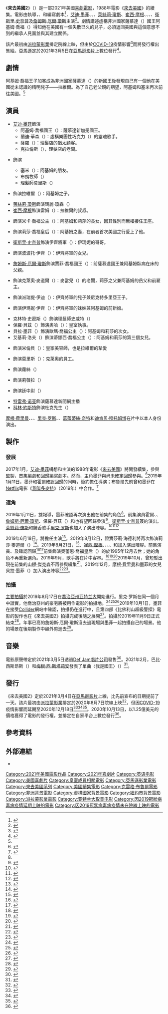 {{noteTA
|G1=Show
|G2=Movie
|G3=PP
|T=zh-tw:來去美國2;zh-hk:美國之旅2;zh-cn:美国之旅2;
|1=zh-tw:來去美國2;zh-hk:美國之旅2;zh-cn:美国之旅2;
|2=zh-tw:詹姆斯·厄爾·瓊斯;zh-hk:占士·艾·鍾斯;zh-cn:詹姆斯·厄尔·琼斯;
|3=zh-tw:來去美國;zh-hk:美國之旅;zh-cn:美国之旅;
}}
{{Infobox film
| name           = 來去美國2
| original_name  = {{lang|en|''Coming 2 America''}}
| image          = Coming 2 America Poster.jpg
| caption        = 電影海報
| director       = {{le|克雷格·布魯爾|Craig Brewer}}
| producer       = {{Plainlist|
* {{le|凱文·米舍|Kevin Misher}}
* [[艾迪·墨菲|艾迪·墨菲]]<ref name="Amazon" />
}}
| based_on       = 角色<br />由艾迪·墨菲創作
| writer         = 
| screenplay     = {{Plainlist|
* {{le|肯亞·巴里斯|Kenya Barris}}
* {{le|貝瑞·W·布勞斯坦|Barry W. Blaustein}}
* {{le|大衛·謝菲爾德|David Sheffield}}
}}
| story          = {{Plainlist|
* 貝瑞·W·布勞斯坦
* 大衛·謝菲爾德
* 賈斯汀·卡紐（{{lang|en|Justin Kanew}}）
}}
| starring       = {{Plainlist|
* 艾迪·墨菲
* {{le|阿塞尼奧·霍爾|Arsenio Hall}}
* {{le|傑曼·福勒|Jermaine Fowler}}
* [[萊絲莉·瓊斯|萊絲莉·瓊斯]]
* [[崔西·摩根|崔西·摩根]]
* {{le|琪琪·蘭恩|KiKi Layne}}
* {{le|莎莉·海德利|Shari Headley}}
* {{le|堤亞娜·泰勒|Teyana Taylor}}
* [[衛斯里·史奈普|衛斯里·史奈普]]
* [[詹姆斯·厄爾·瓊斯|詹姆斯·厄爾·瓊斯]]
}}
| music          = 傑曼·斯特格爾（{{lang|en|Jermaine Stegall}}）
| cinematography = 喬·威廉姆斯（{{lang|en|Joe Williams}}）
| editing        = {{Plainlist|
* 大衛·S·克拉克（{{lang|en|David S. Clark}}）
* 比利·福克斯（{{lang|en|Billy Fox}}）
}}
| studio         = {{Plainlist|
* [[派拉蒙影業|派拉蒙影業]]
* 新共和影業（{{lang|en|New Republic Pictures}}）
* 艾迪·墨菲影業（{{lang|en|Eddie Murphy Productions}}）
* 米舍影業（{{lang|en|Misher Films}}）
}}
| distributor    = {{le|亞馬遜影業|Amazon Studios}}
| released       = {{Film date|2021|3|4|美國}}
| runtime        = 110分鐘
| country        = 美國
| language       = 英語
| budget         = 6000萬美元<ref>{{cite web |url=https://www.forbes.com/sites/scottmendelson/2020/10/13/amazon-just-nabbed-eddie-murphy-sequel-coming-2-america-from-paramount-for-125m/?sh=768330db63a5 |title=Amazon Just Nabbed Eddie Murphy's 'Coming 2 America' For Reported $125 Million |website=[[Forbes|Forbes]] |first=Amanda |last=N'Duka |date=2020-10-13 |access-date=2021-03-04 |archive-date=2021-03-05 |archive-url=https://web.archive.org/web/20210305003716/https://www.forbes.com/sites/scottmendelson/2020/10/13/amazon-just-nabbed-eddie-murphy-sequel-coming-2-america-from-paramount-for-125m/?sh=768330db63a5}}</ref>
| gross          = 
| preceded_by    = 《[[來去美國|來去美國]]》
| followed_by    = 
| cn_name        = 美国之旅2
| hk_name        = 美國之旅2
| tw_name        = 來去美國2
}}
《'''來去美國2'''》（{{lang-en|''Coming 2 America''}}）是一部2021年美國[[喜劇電影|喜劇電影]]，1988年電影《[[來去美國|來去美國]]》的續集。電影由{{le|克雷格·布魯爾|Craig Brewer}}執導，{{le|肯亞·巴里斯|Kenya Barris}}、{{le|貝瑞·W·布勞斯坦|Barry W. Blaustein}}和{{le|大衛·謝菲爾德|David Sheffield}}編寫劇本<ref name="WGA">{{cite web |url=https://directories.wga.org/project/1183080/coming-2-america/ |title=Coming 2 America |work=Writers Guild of America West |access-date=2020-12-01 |archive-date=2021-03-05 |archive-url=https://web.archive.org/web/20210305003740/https://directories.wga.org/project/1183080/coming-2-america/ }}</ref>，[[艾迪·墨菲|艾迪·墨菲]]、{{le|阿塞尼奧·霍爾|Arsenio Hall}}、{{le|傑曼·福勒|Jermaine Fowler}}、[[萊絲莉·瓊斯|萊絲莉·瓊斯]]、[[崔西·摩根|崔西·摩根]]、{{le|琪琪·蘭恩|KiKi Layne}}、{{le|莎莉·海德利|Shari Headley}}、{{le|堤亞娜·泰勒|Teyana Taylor}}、[[衛斯里·史奈普|衛斯里·史奈普]]及[[詹姆斯·厄爾·瓊斯|詹姆斯·厄爾·瓊斯]]主演<ref>{{cite web |url=https://deadline.com/2019/08/power-rotimi-eddie-murphy-coming-2-america-paramount-1202675201/ |title='Power' Star Rotimi Boards 'Coming 2 America' |website=[[Deadline_Hollywood|Deadline Hollywood]] |publisher=Penske Media Corporation |first=Amanda |last=N'Duka |date=2019-08-20 |access-date=2019-08-23 |archive-date=2019-12-11 |archive-url=https://web.archive.org/web/20191211190601/https://deadline.com/2019/08/power-rotimi-eddie-murphy-coming-2-america-paramount-1202675201/ |dead-url=no }}</ref>。劇情講述虛構非洲國家薩慕達（{{lang|en|Zamunda}}）國王阿基姆·喬福（{{lang|en|Akeem Joffer}}）得知他在美國有一個失散已久的兒子，必須返回美國與這個意想不到的繼承人見面並與其建立關係。

該片最初由[[派拉蒙影業|派拉蒙影業]]排定院線上映，但由於[[COVID-19|COVID-19]]疫情影響<ref>{{cite web |url=https://variety.com/2020/film/news/eddie-murphys-coming-2-america-moves-from-paramount-to-amazon-studios-1234799523/ |title=Eddie Murphy's 'Coming 2 America' Moves From Paramount to Amazon Studios |website=[[Variety_(magazine)|Variety]] |publisher=Penske Media Corporation |first1=Brent |last1=Lang |first2=Matt |last2=Donnelly |date=2020-10-13 |access-date=2020-10-13 |archive-date=2021-01-27 |archive-url=https://web.archive.org/web/20210127212134/https://variety.com/2020/film/news/eddie-murphys-coming-2-america-moves-from-paramount-to-amazon-studios-1234799523/ |dead-url=no }}</ref>而將發行權出售給{{le|亞馬遜影業|Amazon Studios}}。亞馬遜定於2021年3月5日在[[亞馬遜影片|亞馬遜影片]]上數位發行<ref>{{cite web|title=Amazon Sets Early 2021 Streaming Date For Recent Acquisition 'Coming 2 America'|url=https://deadline.com/2020/11/coming-2-america-amazon-streaming-release-date-1234619350/|last=D'Alessandro|first=Anthony|work=Deadline Hollywood|date=2020-11-20|access-date=2020-11-20|archive-date=2020-12-31|archive-url=https://web.archive.org/web/20201231004047/https://deadline.com/2020/11/coming-2-america-amazon-streaming-release-date-1234619350/|dead-url=no}}</ref>。

== 劇情 ==
阿基姆·喬福王子加冕成為非洲國家薩慕達（{{lang|en|Zamunda}}）的新國王後發現自己有一個他在美國從未認識的精明兒子——拉維爾。為了自己老父親的期望，阿基姆和塞米再次前往美國。<ref name="CastPlot" />

== 演員 ==
* [[艾迪·墨菲|艾迪·墨菲]]飾演
** 阿基姆·喬福國王（{{lang|en|King Akeem Joffer}}）：薩慕達新加冕國王。
** 蘭迪·華森（{{lang|en|Randy Watson}}）：虛構樂團性巧克力（{{lang|en|Sexual Chocolate}}）的靈魂歌手。
** 薩羅（{{lang|en|Saul}}）：理髮店的猶太顧客。
** 克拉倫斯（{{lang|en|Clarence}}），理髮店的老闆。
* {{le|阿塞尼奧·霍爾|Arsenio Hall}}飾演
** 塞米（{{lang|en|Semmi}}）：阿基姆的朋友。
** 布朗牧師（{{lang|en|Reverend Brown}}）
** 理髮師莫里斯（{{lang|en|Morris the barber}}）
* {{le|傑曼·福勒|Jermaine Fowler}}飾演拉維爾（{{lang|en|Lavelle}}）：阿基姆之子。
* [[萊絲莉·瓊斯|萊絲莉·瓊斯]]飾演瑪麗·瓊森（{{lang|en|Mary Junson}}）
* [[崔西·摩根|崔西·摩根]]飾演雷姆（{{lang|en|Reem}}）：拉維爾的叔叔。
* {{le|琪琪·蘭恩|KiKi Layne}}飾演米卡·喬福公主（{{lang|en|Princess Meeka Joffer}}）：阿基姆和莉莎的長女，因其性別而無權接任王座。
* {{le|莎莉·海德利|Shari Headley}}飾演莉莎·喬福皇后（{{lang|en|Queen Lisa Joffer}}）：阿基姆之妻，在前者首次美國之行愛上了他。
* [[衛斯里·史奈普|衛斯里·史奈普]]飾演伊齊將軍（{{lang|en|General Izzi}}）：伊瑪妮的哥哥。
* {{le|堤亞娜·泰勒|Teyana Taylor}}飾演波波托·伊齊（{{lang|en|Bopoto Izzi}}）：伊齊將軍的女兒。
* [[詹姆斯·厄爾·瓊斯|詹姆斯·厄爾·瓊斯]]飾演賈菲·喬福國王（{{lang|en|King Jaffe Joffer}}）：前薩慕達國王兼阿基姆臥病在床的父親。
* {{le|約翰·艾莫斯|John Amos}}飾演克萊奧·麥道爾（{{lang|en|Cleo McDowell}}）：麥當兒（{{lang|en|McDowell's}}）的老闆，莉莎之父兼阿基姆的岳父和前雇主。
* {{le|羅帝米|Rotimi (actor)}}飾演派瑞提·伊迪（{{lang|en|Pretty Iddi}}）：伊齊將軍的兒子兼尼克特多里亞王子。
* {{le|凡妮莎·貝爾·卡洛威|Vanessa Bell Calloway|凡妮莎·貝爾}}飾演伊瑪妮·伊齊（{{lang|en|Imani Izzi}}）：伊齊將軍的妹妹兼阿基姆的前新娘。
* 克林特·史密斯（{{lang|en|Clint Smith}}）飾演理髮師史威特（{{lang|en|Sweets the barber}}）
* 保羅·貝茲（{{lang|en|Paul Bates}}）飾演奧哈（{{lang|en|Oha}}）：皇室執事。
* 貝拉·墨菲（{{lang|en|Bella Murphy}}）飾演歐瑪·喬福公主（{{lang|en|Princess Omma Joffer}}）：阿基姆和莉莎的次女。
* 艾基莉·洛夫（{{lang|en|Akiley Love}}）飾演蒂娜西·喬福公主（{{lang|en|Princess Tinashe Joffer}}）：阿基姆和莉莎的第三個女兒。
* {{le|諾姆扎莫·姆巴塔|Nomzamo Mbatha}}飾演米倫貝（{{lang|en|Mirembe}}）：皇家美容師，也是拉維爾的摯愛
* {{le|路易·安德森|Louie Anderson}}飾演莫里斯（{{lang|en|Maurice}}）：克萊奧的員工。
* {{le|嘉絲莉·畢薇斯|Garcelle Beauvais}}飾演蘿絲（{{lang|en|Rose}}）
* {{le|路奈爾|Luenell}}飾演莉薇拉（{{lang|en|Livia}}）
* {{le|麥可·布萊克森|Michael Blackson}}飾演廷中尉（{{lang|en|Thin Lieutenant}}）
* [[特雷弗·诺亚|特雷弗·诺亚]]飾演薩慕達新聞網主播
* [[科林·約斯特|科林·約斯特]]飾演杜克先生（{{lang|en|Mr. Duke}}）

[[摩根·費里曼|摩根·費里曼]]、{{le|風尚合唱團|En Vogue}}、{{le|Salt-N-Pepa|Salt-N-Pepa}}、[[里克·罗斯|里克·罗斯]]、{{le|達維多|Davido}}、[[葛蕾蒂絲·奈特|葛蕾蒂絲·奈特]]和[[迪肯贝·穆托姆博|迪肯贝·穆托姆博]]在片中以本人身份演出。

== 製作 ==
=== 發展 ===
2017年1月，[[艾迪·墨菲|艾迪·墨菲]]構想和主演的1988年電影《[[來去美國|來去美國]]》將開發續集，{{le|凱文·米舍|Kevin Misher}}參與監製，首集編劇{{le|貝瑞·W·布勞斯坦|Barry W. Blaustein}}和{{le|大衛·謝菲爾德|David Sheffield}}回歸編寫劇本。然而，主角墨菲與{{le|阿塞尼奧·霍爾|Arsenio Hall}}尚未確定回歸參與。<ref>{{cite news|url=http://www.usmagazine.com/entertainment/news/coming-to-america-sequel-in-the-works-with-original-writers-w476909|title=A 'Coming to America' Sequel Is in the Works With the Original Writers|last=Falcone|first=Dana Rose|date=2017-04-14|work=Us Weekly|publisher=American Media, Inc.|access-date=2019-08-23|archive-date=2020-09-19|archive-url=https://web.archive.org/web/20200919160333/https://www.usmagazine.com/entertainment/news/coming-to-america-sequel-in-the-works-with-original-writers-w476909/|dead-url=no}}</ref>2019年1月11日，墨菲和霍爾確認回歸的同時，{{le|克雷格·布魯爾|Craig Brewer}}簽約擔任導演；布魯爾先前曾和墨菲在[[Netflix|Netflix]]電影《[[我叫多麥特|我叫多麥特]]》（2019年）中合作。<ref name="Deadline(2019-01-11)">{{Cite web|url=https://deadline.com/2019/01/coming-to-america-sequel-eddie-murphy-craig-brewer-directing-dolemite-is-my-name-1202533726/|title=Craig Brewer To Direct Eddie Murphy In 'Coming To America 2' For Paramount|last=Fleming Jr.|first=Mike|date=2019-01-11|website=Deadline Hollywood|publisher=Penske Media Corporation|access-date=2019-08-23|archive-date=2020-11-07|archive-url=https://web.archive.org/web/20201107225816/https://deadline.com/2019/01/coming-to-america-sequel-eddie-murphy-craig-brewer-directing-dolemite-is-my-name-1202533726/|dead-url=no}}</ref>

=== 選角 ===
2019年1月11日，據報導，墨菲確認再次演出他在前集的角色<ref name="Deadline(2019-01-11)" />。前集演員霍爾、{{le|莎莉·海德利|Shari Headley}}、[[詹姆斯·厄爾·瓊斯|詹姆斯·厄爾·瓊斯]]、保羅·貝茲（{{lang|en|Paul Bates}}）和{{le|約翰·艾莫斯|John Amos}}也有望回歸參演<ref name="Bates">{{cite web |last=D'Alessandro |first=Anthony |title=James Earl Jones & Paul Bates Returning For 'Coming To America' Sequel, Rick Ross Also Joining |url=https://deadline.com/2019/08/james-earl-jones-rick-ross-paul-bates-joining-coming-to-america-sequel-1202663755/ |website=Deadline Hollywood |publisher=Penske Media Corporation |access-date=2019-08-23 |language=en |date=2019-08-07 |archive-date=2020-11-07 |archive-url=https://web.archive.org/web/20201107225721/https://deadline.com/2019/08/james-earl-jones-rick-ross-paul-bates-joining-coming-to-america-sequel-1202663755/ |dead-url=no }}</ref>。[[衛斯里·史奈普|衛斯里·史奈普]]簽約演出。[[萊絲莉·瓊斯|萊絲莉·瓊斯]]和饒舌歌手[[里克·罗斯|里克·罗斯]]也加入了演出陣容。<ref>{{Cite web|url=https://movieweb.com/coming-to-america-2-director-craig-brewer/|title=Coming to America 2 Is Officially Happening with Eddie Murphy|last=Burwick|first=Kevin|date=2019-01-11|website=MovieWeb|access-date=2019-08-23|archive-date=2021-01-14|archive-url=https://web.archive.org/web/20210114033726/https://movieweb.com/coming-to-america-2-director-craig-brewer/|dead-url=no}}</ref><ref>{{Cite web|url=https://shadowandact.com/coming-to-america-2-is-officially-in-the-works-as-sequel-gets-a-director-and-plot|title='Coming to America 2' Is Officially In The Works As Sequel Gets A Director And Plot|last=Jones|first=Monique|date=2019-01-11|website=ShadowandAct.com|language=en|access-date=2019-08-23|archive-date=2020-10-03|archive-url=https://web.archive.org/web/20201003014535/https://shadowandact.com/coming-to-america-2-is-officially-in-the-works-as-sequel-gets-a-director-and-plot|dead-url=no}}</ref><ref>{{cite web|last=D'Alessandro|first=Anthony|title='Coming To America 2' Adds Tracy Morgan|url=https://deadline.com/2019/08/coming-to-america-2-adds-tracy-morgan-1202671832/|website=Deadline Hollywood|publisher=Penske Media Corporation|date=2019-01-11|access-date=2019-08-20|archive-date=2021-02-14|archive-url=https://web.archive.org/web/20210214203042/https://deadline.com/2019/08/coming-to-america-2-adds-tracy-morgan-1202671832/|dead-url=no}}</ref>

2019年6月18日，{{le|傑曼·福勒|Jermaine Fowler}}將擔任主演<ref>{{cite web|url=https://deadline.com/2019/06/jermaine-fowler-coming-2-america-paramount-eddie-murphy-1202634509/|title=Jermaine Fowler To Star In 'Coming 2 America'|first=Dino-Ray|last=Ramos|date=2019-06-18|website=Deadline Hollywood|publisher=Penske Media Corporation|access-date=2019-08-23|archive-date=2019-06-26|archive-url=https://web.archive.org/web/20190626211712/https://deadline.com/2019/06/jermaine-fowler-coming-2-america-paramount-eddie-murphy-1202634509/|dead-url=no}}</ref>。2019年8月12日，證實莎莉·海德利將再次飾演莉莎·麥道爾（{{lang|en|Lisa McDowell}}）<ref>{{Cite web|url=https://deadline.com/2019/08/coming-2-america-sequel-shari-headley-eddie-murphy-paramount-1202666423/|title='Coming 2 America' Sequel: Shari Headley Officially Returning|last=N'Duka|first=Amanda|date=2019-08-12|website=Deadline Hollywood|publisher=Penske Media Corporation|access-date=2019-10-04|archive-date=2020-11-08|archive-url=https://web.archive.org/web/20201108003312/https://deadline.com/2019/08/coming-2-america-sequel-shari-headley-eddie-murphy-paramount-1202666423/|dead-url=no}}</ref>。2019年8月21日，{{le|諾姆扎莫·姆巴塔|Nomzamo Mbatha}}<ref>{{cite web|url=https://www.slashfilm.com/sequel-bits-bill-ted-face-the-music-ghostbusters-2020-lego-jurassic-world-more/|title=Sequel Bits: 'Bill & Ted Face the Music', 'Ghostbusters 2020', 'LEGO Jurassic World' & More|website=/Film|first=Ethan|last=Anderton|date=2019-08-23|access-date=2019-08-24|archive-date=2021-01-26|archive-url=https://web.archive.org/web/20210126191153/https://www.slashfilm.com/sequel-bits-bill-ted-face-the-music-ghostbusters-2020-lego-jurassic-world-more/|dead-url=no}}</ref>、[[崔西·摩根|崔西·摩根]]、{{le|琪琪·蘭恩|KiKi Layne}}、{{le|路奈爾|Luenell}}、{{le|羅帝米|Rotimi (actor)}}、{{le|堤亞娜·泰勒|Teyana Taylor}}和{{le|麥可·布萊克森|Michael Blackson}}加入演出陣容。前集演員{{le|凡妮莎·貝爾·卡洛威|Vanessa Bell Calloway}}、{{le|路易·安德森|Louie Anderson}}及{{le|維多莉亞·迪拉德|Victoria Dillard}}確認回歸<ref name="CastPlot">{{cite web|url=https://deadline.com/2019/08/coming-2-america-nomzamo-mbatha-garcelle-beauvais-paramount-sequel-eddie-murphy-arsenio-hall-craig-brewer-1202702271/|title='Coming 2 America' Adds Nomzamo Mbatha and Garcelle Beauvais|website=Deadline Hollywood|publisher=Penske Media Corporation|first=Dino-Ray|last=Ramos|date=2019-08-22|access-date=2019-08-23|archive-date=2020-11-02|archive-url=https://web.archive.org/web/20201102111928/https://deadline.com/2019/08/coming-2-america-nomzamo-mbatha-garcelle-beauvais-paramount-sequel-eddie-murphy-arsenio-hall-craig-brewer-1202702271/|dead-url=no}}</ref><ref>{{cite web|url=https://www.denofgeek.com/us/movies/coming-to-america/278576/coming-to-america-2-release-date-cast|title=Coming to America 2 Release Date, Cast, Story and Everything to Know|website=Den of Geek|first=Joseph|last=Howard|date=2019-08-21|access-date=2019-08-23|archive-date=2019-07-26|archive-url=https://web.archive.org/web/20190726223433/https://www.denofgeek.com/us/movies/coming-to-america/278576/coming-to-america-2-release-date-cast|dead-url=no}}</ref>前集飾演奧蕾恩·喬福皇后（{{lang|en|Queen Aoleon Joffer}}）的{{le|瑪姬·辛克拉|Madge Sinclair}}於1995年12月去世；她的角色不再重新選角。2019年9月，歌手{{le|達維多|Davido}}將在片中客串。<ref name="Davido">{{cite web|url=https://www.pulse.ng/entertainment/movies/davido-reportedly-set-to-feature-in-coming-to-america-part-2/zc4xewb|title=Davido reportedly set to feature in 'Coming To America' part 2|date=2019-09-24|website=Pulse|access-date=2019-10-04|archive-date=2019-12-25|archive-url=https://web.archive.org/web/20191225175701/https://www.pulse.ng/entertainment/movies/davido-reportedly-set-to-feature-in-coming-to-america-part-2/zc4xewb|dead-url=no}}</ref><ref>{{cite web |url=https://www.okayafrica.com/davido-coming-to-america-2/ |title=Davido Rumored to Be Making An Appearance In 'Coming to America 2' |website=OkayAfrica |date=2019-09-23 |access-date=2019-09-26 |archive-date=2021-04-20 |archive-url=https://web.archive.org/web/20210420174233/https://www.okayafrica.com/davido-coming-to-america-2/ }}</ref><ref>{{cite web |url=https://www.myjoyonline.com/entertainment/2019/September-27th/davido-to-make-hollywood-debut-in-coming-to-america-2.php |title=Davido to make Hollywood debut in 'Coming to America 2' |website=MyJoyOnline |date=2019-09-27 |access-date=2019-10-04 |archive-url=https://web.archive.org/web/20191225175702/https://www.myjoyonline.com/entertainment/2019/September-27th/davido-to-make-hollywood-debut-in-coming-to-america-2.php |archive-date=2019-12-25 |dead-url=yes }}</ref>2019年10月，曾短暫出現在前集的[[山繆·傑克森|山繆·傑克森]]不再參與續集<ref>{{cite web|url=https://www.hiphollywood.com/2019/10/why-you-wont-see-samuel-l-jackson-in-coming-to-america-sequel/|title=Why You Won't See Samuel L. Jackson In 'Coming To America' Sequel|last=Simpkins|first=Jasmine|website=HipHollywood|date=2019-10-10|access-date=2019-12-20|archive-date=2020-11-01|archive-url=https://web.archive.org/web/20201101001804/https://www.hiphollywood.com/2019/10/why-you-wont-see-samuel-l-jackson-in-coming-to-america-sequel/|dead-url=no}}</ref>。2019年12月，[[摩根·費里曼|摩根·費里曼]]和墨菲的女兒貝拉·墨菲（{{lang|en|Bella Murphy}}）加入演出陣容<ref name="Bella">{{cite web |url=https://allhiphop.com/news/eddie-murphy-says-coming-to-america-sequel-will-make-his-daughter-a-star-5vQs-hRViE2HGvefTBP2RA |title=Eddie Murphy Says "Coming To America" Sequel Will Make His Daughter A Star |website=AllHiphop |date=2019-12-31 |access-date=2020-01-02 |archive-date=2021-03-07 |archive-url=https://web.archive.org/web/20210307213643/https://allhiphop.com/news/eddie-murphy-says-coming-to-america-sequel-will-make-his-daughter-a-star/ }}</ref><ref name="Freeman">{{cite web |url=https://moviehole.net/a-surprise-addition-to-coming-to-america-2-cast/ |title=A surprise addition to 'Coming to America 2' cast! |website=Moviehole.net |author=Ali |date=2019-12-31 |access-date=2020-06-26 |archive-date=2021-02-05 |archive-url=https://web.archive.org/web/20210205061157/https://moviehole.net/a-surprise-addition-to-coming-to-america-2-cast/ |dead-url=no }}</ref>。

=== 拍攝 ===
[[主要拍攝|主要拍攝]]於2019年8月17日在[[喬治亞州|喬治亞州]][[亚特兰大|亚特兰大]]開始進行。里克·罗斯在同一個月中證實，他喬治亞州的豪宅將被用作電影的拍攝地。<ref>{{cite web|url=https://comicbook.com/movies/2019/08/17/coming-to-america-sequel-eddie-murphy-arsenio-hall-arrive-filmin/|title=Eddie Murphy and Arsenio Hall Arrive for Coming to America Sequel Filming|website=Comicbook.com|last=Drum|first=Nicole|date=2019-08-17|access-date=2019-08-23|archive-date=2019-12-16|archive-url=https://web.archive.org/web/20191216213816/https://comicbook.com/movies/2019/08/17/coming-to-america-sequel-eddie-murphy-arsenio-hall-arrive-filmin/|dead-url=no}}</ref><ref>{{cite web|url=https://metro.co.uk/2019/08/17/eddie-murphy-cant-stop-smiling-as-he-arrives-in-georgia-for-coming-to-america-sequel-10588079/|title=Eddie Murphy can't stop smiling as he arrives in Georgia for Coming To America sequel|website=Metro|publisher=DMG Media|first=Isla|last=Williams|date=2019-08-17|access-date=2019-08-23|archive-date=2021-02-20|archive-url=https://web.archive.org/web/20210220223837/https://metro.co.uk/2019/08/17/eddie-murphy-cant-stop-smiling-as-he-arrives-in-georgia-for-coming-to-america-sequel-10588079/|dead-url=no}}</ref><ref>{{cite web|first=Madeleine|last=Marr|url=https://www.miamiherald.com/miami-com/miami-com-news/article233966582.html|title=Rick Ross confirms his mega mansion will be in 'Coming to America' sequel - and so will he|website=Miami Herald|publisher=McClatchy|location=Miami, Florida|date=2019-11-14|access-date=2019-11-14|archive-date=2021-01-21|archive-url=https://web.archive.org/web/20210121005754/https://www.miamiherald.com/miami-com/miami-com-news/article233966582.html|dead-url=no}}</ref>2019年10月1日，墨菲在接受[[Collider|Collider]]網站中確認，拍攝仍在進行中，且第四部《比佛利山超級警探》電影的製作也在《來去美國2》拍攝完成後隨之展開<ref>{{Cite web |url=https://collider.com/eddie-murphy-interview-beverly-hills-cop-4-snl/ |title=Eddie Murphy on 'Beverly Hills Cop 4' and Returning to 'Saturday Night Live' in December |date=2019-10-01 |website=[[Collider|Collider]] |first=Steve |last=Weintraub |access-date=2019-11-14 |archive-date=2020-07-01 |archive-url=https://web.archive.org/web/20200701162252/https://collider.com/eddie-murphy-interview-beverly-hills-cop-4-snl/ |dead-url=no }}</ref>。拍攝於2019年11月9日正式結束<ref>{{cite web |url=https://www.instagram.com/p/B4oEeJWA7Rp/ |title=Verified ♥️#Atlanta 🎞#C2A It's a wrap folks! My thanks to our amazing "Coming 2 America", staff and crew! EVERYBODY! From #craftservices to #CraigBrewer! 🎭You make us what we are |last=Hall |first=Arsenio |via=[[Instagram|Instagram]] |date=2019-11-09 |access-date=2019-11-15 |archive-date=2021-03-07 |archive-url=https://web.archive.org/web/20210307213634/https://www.instagram.com/accounts/login/ }}</ref>。年事已高的詹姆斯·厄爾·瓊斯沒去過現場與墨菲一起拍攝自己的場景。他的場景在後期製作中額外剪進去<ref>{{cite web |url=https://www.looper.com/339016/the-truth-about-james-earl-jones-scenes-in-coming-2-america/ |title=The truth about James Earl Jones scenes in Coming 2 America |website=Looper |first=Dany |last=Roth |date=2021-02-22 |access-date=2021-03-03 |archive-date=2021-03-07 |archive-url=https://web.archive.org/web/20210307213628/https://www.looper.com/339016/the-truth-about-james-earl-jones-scenes-in-coming-2-america/ }}</ref>。

== 音樂 ==
電影原聲帶定於2021年3月5日透過[[Def_Jam唱片公司|Def Jam唱片公司]]發售<ref>{{Cite web |last=Mamo |first=Heran |date=2021-02-04 |title='Coming 2 America' Soundtrack Album On the Way From Def Jam: Exclusive |url=https://www.billboard.com/articles/columns/hip-hop/9520848/coming-2-america-soundtrack-album-def-jam-exclusive-bobby-sessions-megan-thee-stallion-im-a-king/ |access-date=2021-02-08 |website=[[告示牌_(雜誌)|Billboard]] |archive-date=2021-02-21 |archive-url=https://web.archive.org/web/20210221065823/https://www.billboard.com/articles/columns/hip-hop/9520848/coming-2-america-soundtrack-album-def-jam-exclusive-bobby-sessions-megan-thee-stallion-im-a-king/ |dead-url=no }}</ref>。2021年2月，巴比·西斯昂斯（{{lang|en|Bobby Sessions}}）和[[梅根·西·斯塔莉安|梅根·西·斯塔莉安]]發表了單曲〈我是國王〉（{{lang|en|I'm A King}}）<ref>{{cite web |url=https://variety.com/2021/music/news/coming-2-america-soundtrack-1234901054/ |title='Coming 2 America' Soundtrack to Feature New Song by Bobby Sessions and Megan Thee Stallion |website=Variety |first=Haley |last=Bosselman |date=2021-02-04 |access-date=2021-02-04 |archive-date=2021-02-21 |archive-url=https://web.archive.org/web/20210221110435/https://variety.com/2021/music/news/coming-2-america-soundtrack-1234901054/ |dead-url=no }}</ref>。

== 發行 ==
《來去美國2》定於2021年3月4日在[[亞馬遜影片|亞馬遜影片]]上線，比先前宣布的日期提前了一天。該片最初由[[派拉蒙影業|派拉蒙影業]]排定於2020年8月7日院線上映<ref>{{Cite web |last=D'Alessandro |first=Anthony |date=2019-02-11 |title=Paramount Sets Arrival Date For 'Coming To America 2' |url=https://deadline.com/2019/02/eddie-murphy-coming-to-america-2-release-date-1202554776/ |access-date=2020-10-30 |website=Deadline Hollywood |publisher=Penske Media Corporation |archive-date=2020-11-18 |archive-url=https://web.archive.org/web/20201118192458/https://deadline.com/2019/02/eddie-murphy-coming-to-america-2-release-date-1202554776/ |dead-url=no }}</ref>，但因[[COVID-19|COVID-19]]疫情影響而延期至2020年12月18日<ref>{{cite web |url=https://www.hollywoodreporter.com/news/garcelle-beauvais-rejoins-eddie-murphy-coming-2-america-1233987 |title=Nomzamo Mbatha and Garcelle Beauvais Join Eddie Murphy in 'Coming 2 America' (Exclusive) |website=[[The_Hollywood_Reporter|The Hollywood Reporter]] |publisher=Valence Media |last=Kit |first=Borys |date=2019-08-22 |access-date=2019-08-23 |archive-date=2021-01-26 |archive-url=https://web.archive.org/web/20210126191153/https://www.hollywoodreporter.com/news/garcelle-beauvais-rejoins-eddie-murphy-coming-2-america-1233987 |dead-url=no }}</ref><ref>{{cite web |url=https://movieweb.com/tiffany-haddish-coming-2-america-debate/ |title=Fake 'Coming 2 America' Poster Causes Huge Tiffany Haddish Debate on Twitter |website=MovieWeb |last=Burwick |first=Kevin |date=2020-05-17 |access-date=2020-06-12 |archive-date=2020-10-13 |archive-url=https://web.archive.org/web/20201013133926/https://movieweb.com/tiffany-haddish-coming-2-america-debate/ |dead-url=no }}</ref><ref>{{cite web |url=https://movieweb.com/coming-to-america-2-trailer-release-date/ |title='Coming 2 America' Trailer Rumored to Be Arriving Very Soon |website=MovieWeb |last=Burwick |first=Kevin |date=2020-09-25 |access-date=2020-09-26 |archive-date=2020-11-18 |archive-url=https://web.archive.org/web/20201118151130/https://movieweb.com/coming-to-america-2-trailer-release-date/ |dead-url=no }}</ref>。2020年10月13日，{{le|亞馬遜影業|Amazon Studios}}以1.25億美元的價格獲得了電影的發行權，並排定在自家平台上數位發行<ref name="Amazon">{{cite web |url=https://variety.com/2020/film/global/amazon-coming-2-america-eddie-murphy-1234836599/ |title='Coming 2 America' Sets March 2021 Release Date on Amazon |website=[[Variety_(website)|Variety]] |publisher=Penske Media Corporation |first=Naman |last=Ramachandran |date=2020-11-20 |access-date=2020-11-20 |dead-url=no |archive-url=https://web.archive.org/web/20201120141843/https://variety.com/2020/film/global/amazon-coming-2-america-eddie-murphy-1234836599/ |archive-date=2020-11-20 }}</ref>。

== 參考資料 ==
{{Reflist|30em}}

== 外部連結 ==
* {{IMDb title|6802400}}

{{來去美國}}
{{Craig Brewer}}
{{DEFAULTSORT:Coming to America}}
[[Category:2021年美國電影作品|Category:2021年美國電影作品]]
[[Category:2021年喜劇片|Category:2021年喜劇片]]
[[Category:英语电影|Category:英语电影]]
[[Category:美國喜劇片|Category:美國喜劇片]]
[[Category:皇室成員相關電影|Category:皇室成員相關電影]]
[[Category:亞馬遜影業電影|Category:亞馬遜影業電影]]
[[Category:來去美國系列|Category:來去美國系列]]
[[Category:美國續集電影|Category:美國續集電影]]
[[Category:克雷格·布魯爾電影|Category:克雷格·布魯爾電影]]
[[Category:非洲背景電影|Category:非洲背景電影]]
[[Category:虛構國家背景電影|Category:虛構國家背景電影]]
[[Category:紐約市背景電影|Category:紐約市背景電影]]
[[Category:派拉蒙影業電影|Category:派拉蒙影業電影]]
[[Category:亚特兰大取景电影|Category:亚特兰大取景电影]]
[[Category:因2019冠狀病毒病疫情延期上映的電影|Category:因2019冠狀病毒病疫情延期上映的電影]]
[[Category:因2019冠狀病毒病疫情未在院線上映的電影|Category:因2019冠狀病毒病疫情未在院線上映的電影]]